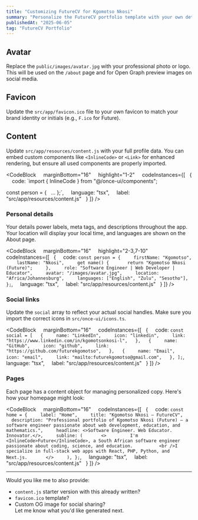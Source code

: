 ```yaml
---
title: "Customizing FutureCV for Kgomotso Nkosi"
summary: "Personalize the FutureCV portfolio template with your own details, style, and branding."
publishedAt: "2025-06-05"
tag: "FutureCV Portfolio"
---
```


## Avatar

Replace the `public/images/avatar.jpg` with your professional photo or logo. This will be used on the `/about` page and for Open Graph preview images on social media.

## Favicon

Update the `src/app/favicon.ico` file to your own favicon to match your brand identity or initials (e.g., `F.ico` for Future).

## Content

Update `src/app/resources/content.js` with your full profile data. You can embed custom components like `<InlineCode>` or `<Link>` for enhanced rendering, but ensure all used components are properly imported.

<CodeBlock
    marginBottom="16"
    highlight="1-2"
    codeInstances={[
  {
    code:
`import { InlineCode } from "@/once-ui/components";

const person = {
  ...
};`,
    language: "tsx",
    label: "src/app/resources/content.js"
  }
]} />

### Personal details

Your details power labels, meta tags, and descriptions throughout the app. Your location will display your local time, and languages are shown on the About page.

<CodeBlock
    marginBottom="16"
    highlight="2-3,7-10"
    codeInstances={[
  {
    code:
`const person = {
    firstName: "Kgomotso",
    lastName: "Nkosi",
    get name() {
      return "Kgomotso Nkosi (Future)";
    },
    role: "Software Engineer | Web Developer | Educator",
    avatar: "/images/avatar.jpg",
    location: "Africa/Johannesburg",
    languages: ["English", "Zulu", "Sesotho"],
};`,
    language: "tsx",
    label: "src/app/resources/content.js"
  }
]} />

### Social links

Update the `social` array to reflect your actual social handles. Make sure you import the correct icons in `src/once-ui/icons.ts`.

<CodeBlock
    marginBottom="16"
    codeInstances={[
  {
    code:
`const social = [
  {
    name: "LinkedIn",
    icon: "linkedin",
    link: "https://www.linkedin.com/in/kgomotsonkosi-l",
  },
  {
    name: "GitHub",
    icon: "github",
    link: "https://github.com/futurekgomotso",
  },
  {
    name: "Email",
    icon: "email",
    link: "mailto:futurekgomotso@gmail.com",
  },
];`,
    language: "tsx",
    label: "src/app/resources/content.js"
  }
]} />

### Pages

Each page has a content object for managing personalized copy. Here's how your homepage might look:

<CodeBlock
    marginBottom="16"
    codeInstances={[
  {
    code:
`const home = {
    label: "Home",
    title: "Kgomotso Nkosi — FutureCV",
    description: "Professional portfolio of Kgomotso Nkosi (Future) — a software engineer passionate about web development, education, and mathematics.",
    headline: <>Software Engineer. Web Educator. Innovator.</>,
    subline: (
      <>
        I'm <InlineCode>Future</InlineCode>, a South African software engineer passionate about coding, science, and education. 
        <br />I specialize in full-stack web apps with React, PHP, Python, and Next.js.
      </>
    ),
};`,
    language: "tsx",
    label: "src/app/resources/content.js"
  }
]} />

---

Would you like me to also provide:
- `content.js` starter version with this already written?
- `favicon.ico` template?
- Custom OG image for social sharing?  
Let me know what you'd like generated next.


